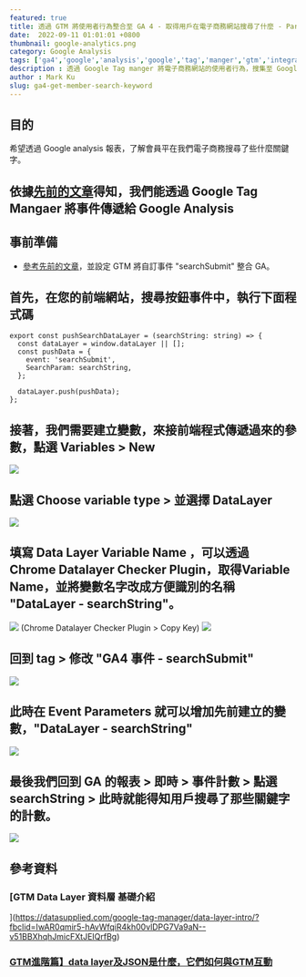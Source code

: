 ```yaml
---
featured: true
title: 透過 GTM 將使用者行為整合至 GA 4 - 取得用戶在電子商務網站搜尋了什麼 - Part's 1
date:  2022-09-11 01:01:01 +0800
thumbnail: google-analytics.png
category: Google Analysis
tags: ['ga4','google','analysis','google','tag','manger','gtm','integration']
description : 透過 Google Tag manger 將電子商務網站的使用者行為，搜集至 Google Analysis ( 本篇採用 GA4 )
author : Mark Ku
slug: ga4-get-member-search-keyword
---
```

## 目的
希望透過 Google analysis 報表，了解會員平在我們電子商務搜尋了些什麼關鍵字。

## 依據[先前的文章](https://blog.markkulab.net/ga4-collection-user-behavior/)得知，我們能透過 Google Tag Mangaer 將事件傳遞給 Google Analysis

## 事前準備
* [參考先前的文章](https://blog.markkulab.net/ga4-collection-user-behavior/)，並設定 GTM 將自訂事件 "searchSubmit" 整合 GA。

## 首先，在您的前端網站，搜尋按鈕事件中，執行下面程式碼
```
export const pushSearchDataLayer = (searchString: string) => {
  const dataLayer = window.dataLayer || [];
  const pushData = {
    event: 'searchSubmit',
    SearchParam: searchString,
  };

  dataLayer.push(pushData);
};

```
## 接著，我們需要建立變數，來接前端程式傳遞過來的參數，點選 Variables > New 
![](https://i.imgur.com/SQrBI8r.png)

## 點選 Choose variable type > 並選擇 DataLayer
![](https://i.imgur.com/XI8DiGp.png)

## 填寫 Data Layer Variable Name ，可以透過 Chrome Datalayer Checker Plugin，取得Variable Name，並將變數名字改成方便識別的名稱 "DataLayer - searchString"。
![](https://i.imgur.com/ltZq6n8.png)
(Chrome Datalayer Checker Plugin > Copy Key)
![](https://i.imgur.com/50vPhRw.png)  

## 回到 tag > 修改 "GA4 事件 - searchSubmit"
![](https://i.imgur.com/D14EzjW.png)

## 此時在 Event Parameters 就可以增加先前建立的變數，"DataLayer - searchString"
![](https://i.imgur.com/PamyR1A.png)

## 最後我們回到 GA 的報表 > 即時 > 事件計數 > 點選 searchString > 此時就能得知用戶搜尋了那些關鍵字的計數。
![](https://i.imgur.com/udx7NsN.png)

## 參考資料
### [GTM Data Layer 資料層 基礎介紹
](https://datasupplied.com/google-tag-manager/data-layer-intro/?fbclid=IwAR0qmir5-hAvWfqiR4kh00vlDPG7Va9aN--v51BBXhqhJmicFXtJEIQrfBg)
### [GTM進階篇】data layer及JSON是什麼，它們如何與GTM互動](https://papaya116.medium.com/gtm%E9%80%B2%E9%9A%8E%E7%AF%87-data-layer%E5%8F%8Ajson%E6%98%AF%E4%BB%80%E9%BA%BC-%E5%AE%83%E5%80%91%E5%A6%82%E4%BD%95%E8%88%87gtm%E4%BA%92%E5%8B%95-979eae7de2d1)
